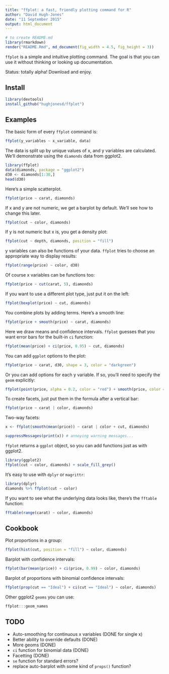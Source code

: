 ```yaml
---
title: "ffplot: a fast, friendly plotting command for R"
author: "David Hugh-Jones"
date: "11 September 2015"
output: html_document
---
```


```r
# to create README.md
library(rmarkdown)
render("README.Rmd", md_document(fig_width = 4.5, fig_height = 3))
```

`ffplot` is a simple and intuitive plotting command. The goal is that you can use it without thinking or looking up
documentation. 

Status: totally alpha! Download and enjoy. 

## Install

```r
library(devtools)
install_github("hughjonesd/ffplot")
```


## Examples

The basic form of every `ffplot` command is:

```r
ffplot(y_variables ~ x_variable, data)
```

The data is split up by unique values of x, and y variables are calculated. We'll demonstrate using the `diamonds`
data from ggplot2.

```r
library(ffplot)
data(diamonds, package = "ggplot2")
d30 <- diamonds[1:30,]
head(d30)
```

Here's a simple scatterplot. 

```r
ffplot(price ~ carat, diamonds)
```

If x and y are not numeric, we get a barplot by default. We'll see how to change this later.

```r
ffplot(cut ~ color, diamonds) 
```

If y is not numeric but x is, you get a density plot:

```r
ffplot(cut ~ depth, diamonds, position = "fill") 
```


y variables can also be functions of your data. `ffplot` tries to choose an appropriate way to display results:

```r
ffplot(range(price) ~ color, d30) 
```

Of course x variables can be functions too:
```r
ffplot(price ~ cut(carat, 5), diamonds) 
```

If you want to use a different plot type, just put it on the left:

```r
ffplot(boxplot(price) ~ cut, diamonds)
```

You combine plots by adding terms. Here's a smooth line:

```r
ffplot(price + smooth(price) ~ carat, diamonds) 
```

Here we draw means and confidence intervals. `ffplot` guesses that you want error bars for the built-in `ci` function:

```r
ffplot(mean(price) + ci(price, 0.95) ~ cut, diamonds) 
```

You can add `ggplot` options to the plot:

```r
ffplot(price ~ carat, d30, shape = 3, color = "darkgreen")
```

Or you can add options for each y variable. If so, you'll need to specify the `geom` explicitly:
```r
ffplot(point(price, alpha = 0.2, color = "red") + smooth(price, color = "orange", size = 2, se = TRUE) ~ carat, diamonds)
```

To create facets, just put them in the formula after a vertical bar:
```r
ffplot(price ~ carat | color, diamonds)
```

Two-way facets:
```r
x <- ffplot(smooth(mean(price)) ~ carat | color + cut, diamonds)

suppressMessages(print(x)) # annoying warning messages...
```


`ffplot` returns a `ggplot` object, so you can add functions just as with ggplot2.

```r
library(ggplot2)
ffplot(cut ~ color, diamonds) + scale_fill_grey()
```

It's easy to use with `dplyr` or `magrittr`:

```r
library(dplyr)
diamonds %>% ffplot(cut ~ color)
```


If you want to see what the underlying data looks like, there's the `fftable` function:

```r
fftable(range(carat) ~ color, diamonds)
```

## Cookbook

Plot proportions in a group:
```r
ffplot(hist(cut, position = "fill") ~ color, diamonds)
```


Barplot with confidence intervals:

```r
ffplot(bar(mean(price)) + ci(price, 0.99) ~ color, diamonds) 
```

Barplot of proportions with binomial confidence intervals:
```r
ffplot(prop(cut == "Ideal") + ci(cut == "Ideal") ~ color, diamonds)
```

Other ggplot2 `geoms` you can use:
```r
ffplot:::geom_names
```

## TODO

* Auto-smoothing for continuous x variables (DONE for single x)
* Better ability to override defaults (DONE)
* More geoms (DONE)
* `ci` function for binomial data (DONE)
* Facetting (DONE)
* `se` function for standard errors?
* replace auto-barplot with some kind of `props()` function?
